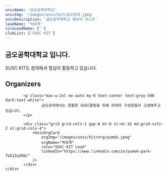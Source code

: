 ```yaml
---
univName: '금오공학대학교'
univImg: '/images/univ/kit/금오공대.jpeg'
univDescription: '금오공학대학교 동아리 리스트'
leadName: '박유목'
viceLeadName: ['']
clubList: ['SUSC KIT']
---
```



## 금오공학대학교 입니다.

SUSC KIT도 참여해셔 열심이 활동하고 있습니다.


<section class="bg-white dark:bg-gray-900">
	<div class="container px-6 py-10 mx-auto">
			<h1 class="text-2xl font-semibold text-center text-gray-800 capitalize lg:text-3xl dark:text-white">Organizers</h1>

			<p class="max-w-2xl mx-auto my-6 text-center text-gray-500 dark:text-white">
					금오공대에서는 원활한 SUSC활동을 위해 아래의 구성원들이 고생해주고 있습니다.
			</p>

			<div class="grid grid-cols-1 gap-8 mt-8 xl:mt-16 md:grid-cols-2 xl:grid-cols-4">
				<UnivOrgCard 
					orgImg="/images/univ/kit/org/yumok.jpeg"
					orgName="박유목"
					role="SUSC KIT Lead"
					linkedIn="https://www.linkedin.com/in/yumok-park-7a512a290/"
				/>
			</div>
	</div>
</section>